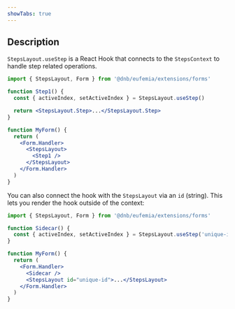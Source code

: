 ```yaml
---
showTabs: true
---
```


## Description

`StepsLayout.useStep` is a React Hook that connects to the `StepsContext` to handle step related operations.

```jsx
import { StepsLayout, Form } from '@dnb/eufemia/extensions/forms'

function Step1() {
  const { activeIndex, setActiveIndex } = StepsLayout.useStep()

  return <StepsLayout.Step>...</StepsLayout.Step>
}

function MyForm() {
  return (
    <Form.Handler>
      <StepsLayout>
        <Step1 />
      </StepsLayout>
    </Form.Handler>
  )
}
```

You can also connect the hook with the `StepsLayout` via an `id` (string). This lets you render the hook outside of the context:

```jsx
import { StepsLayout, Form } from '@dnb/eufemia/extensions/forms'

function Sidecar() {
  const { activeIndex, setActiveIndex } = StepsLayout.useStep('unique-id')
}

function MyForm() {
  return (
    <Form.Handler>
      <Sidecar />
      <StepsLayout id="unique-id">...</StepsLayout>
    </Form.Handler>
  )
}
```
